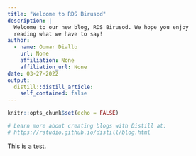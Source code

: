 ```yaml
---
title: "Welcome to RDS Birusod"
description: |
  Welcome to our new blog, RDS Birusod. We hope you enjoy 
  reading what we have to say!
author:
  - name: Oumar Diallo 
    url: None
    affiliation: None
    affiliation_url: None
date: 03-27-2022
output:
  distill::distill_article:
    self_contained: false
---
```


```r
knitr::opts_chunk$set(echo = FALSE)

# Learn more about creating blogs with Distill at:
# https://rstudio.github.io/distill/blog.html

```



This is a test.

